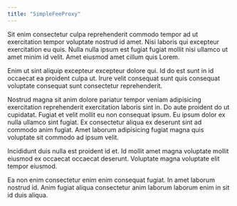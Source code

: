 ```yaml
---
title: "SimpleFeeProxy"
---
```


Sit enim consectetur culpa reprehenderit commodo tempor ad ut exercitation tempor voluptate nostrud id amet. Nisi laboris qui excepteur exercitation eu quis. Nulla nulla ipsum est fugiat fugiat mollit nisi ullamco ut amet minim id velit. Amet eiusmod amet cillum quis Lorem.

Enim ut sint aliquip excepteur excepteur dolore qui. Id do est sunt in id occaecat ea proident culpa ut. Irure velit consequat sunt quis consequat voluptate consequat sunt consectetur reprehenderit.

Nostrud magna sit anim dolore pariatur tempor veniam adipisicing exercitation reprehenderit exercitation laboris sint in. Do aute proident do ut cupidatat. Fugiat et velit mollit eu non consequat ipsum. Eu ipsum dolor ex nulla ullamco sint fugiat. Ex consectetur aliqua ex deserunt sint ad commodo anim fugiat. Amet laborum adipisicing fugiat magna quis voluptate sit commodo ad ipsum velit.

Incididunt duis nulla est proident id et. Id mollit amet magna voluptate mollit eiusmod ex occaecat occaecat deserunt. Voluptate magna voluptate elit tempor eiusmod.

Ea non enim consectetur enim enim consequat fugiat. In amet laborum nostrud id. Anim fugiat aliqua consectetur anim laborum laborum enim in sit id duis aliqua.
